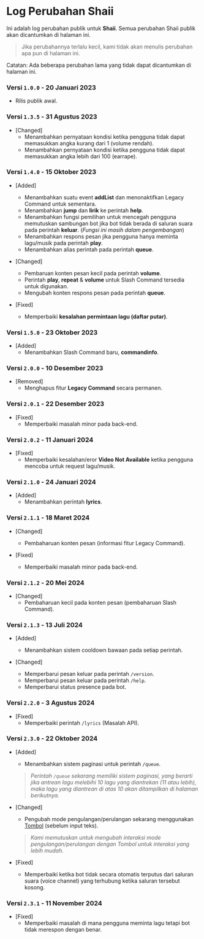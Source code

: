 # Log Perubahan Shaii
Ini adalah log perubahan publik untuk **Shaii**. Semua perubahan Shaii publik akan dicantumkan di halaman ini.
> Jika perubahannya terlalu kecil, kami tidak akan menulis perubahan apa pun di halaman ini.

Catatan: Ada beberapa perubahan lama yang tidak dapat dicantumkan di halaman ini.

### Versi `1.0.0` - 20 Januari 2023
- Rilis publik awal.

### Versi `1.3.5` - 31 Agustus 2023
- [Changed]
   - Menambahkan pernyataan kondisi ketika pengguna tidak dapat memasukkan angka kurang dari 1 (volume rendah).
   - Menambahkan pernyataan kondisi ketika pengguna tidak dapat memasukkan angka lebih dari 100 (earrape).

### Versi `1.4.0` - 15 Oktober 2023
- [Added]
   - Menambahkan suatu event **addList** dan menonaktifkan Legacy Command untuk sementara.
   - Menambahkan **jump** dan **lirik** ke perintah **help**.
   - Menambahkan fungsi pemilihan untuk mencegah pengguna memutuskan sambungan bot jika bot tidak berada di saluran suara pada perintah **keluar**. (*Fungsi ini masih dalam pengembangan*)
   - Menambahkan respons pesan jika pengguna hanya meminta lagu/musik pada perintah **play**.
   - Menambahkan alias perintah pada perintah **queue**.

- [Changed]
   - Pembaruan konten pesan kecil pada perintah **volume**.
   - Perintah **play**, **repeat** & **volume** untuk Slash Command tersedia untuk digunakan.
   - Mengubah konten respons pesan pada perintah **queue**.

- [Fixed]
   - Memperbaiki **kesalahan permintaan lagu (daftar putar)**.

### Versi `1.5.0` - 23 Oktober 2023
- [Added]
   - Menambahkan Slash Command baru, **commandinfo**.

### Versi `2.0.0` - 10 Desember 2023
- [Removed]
   - Menghapus fitur **Legacy Command** secara permanen.

### Versi `2.0.1` - 22 Desember 2023
- [Fixed]
   - Memperbaiki masalah minor pada back-end.

### Versi `2.0.2` - 11 Januari 2024
- [Fixed]
   - Memperbaiki kesalahan/eror **Video Not Available** ketika pengguna mencoba untuk request lagu/musik.

### Versi `2.1.0` - 24 Januari 2024
- [Added]
   - Menambahkan perintah **lyrics**.

### Versi `2.1.1` - 18 Maret 2024
- [Changed]
   - Pembaharuan konten pesan (informasi fitur Legacy Command).

- [Fixed]
   - Memperbaiki masalah minor pada back-end.

### Versi `2.1.2` - 20 Mei 2024
- [Changed]
   - Pembaharuan kecil pada konten pesan (pembaharuan Slash Command).

### Versi `2.1.3` - 13 Juli 2024
- [Added]
  - Menambahkan sistem cooldown bawaan pada setiap perintah.

- [Changed]
  - Memperbarui pesan keluar pada perintah `/version`.
  - Memperbarui pesan keluar pada perintah `/help`.
  - Memperbarui status presence pada bot.

### Versi `2.2.0` - 3 Agustus 2024
- [Fixed]
  - Memperbaiki perintah `/lyrics` (Masalah API).

### Versi `2.3.0` - 22 Oktober 2024
- [Added]
  - Menambahkan sistem paginasi untuk perintah `/queue`.
  > *Perintah `/queue` sekarang memiliki sistem paginasi, yang berarti jika antrean lagu melebihi 10 lagu yang diantrekan (11 atau lebih), maka lagu yang diantrean di atas 10 akan ditampilkan di halaman berikutnya.*

- [Changed]
  - Pengubah mode pengulangan/perulangan sekarang menggunakan [Tombol](https://discord.com/developers/docs/interactions/message-components#component-object-component-types) (sebelum input teks).
  > *Kami memutuskan untuk mengubah interaksi mode pengulangan/perulangan dengan Tombol untuk interaksi yang lebih mudah.*

- [Fixed]
  - Memperbaiki ketika bot tidak secara otomatis terputus dari saluran suara (voice channel) yang terhubung ketika saluran tersebut kosong.

### Versi `2.3.1` - 11 November 2024
- [Fixed]
   - Memperbaiki masalah di mana pengguna meminta lagu tetapi bot tidak merespon dengan benar.
